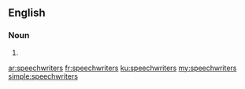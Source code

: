 ==English==

===Noun===
{{head|en}}

# {{plural of|speechwriter}}

[[ar:speechwriters]]
[[fr:speechwriters]]
[[ku:speechwriters]]
[[my:speechwriters]]
[[simple:speechwriters]]